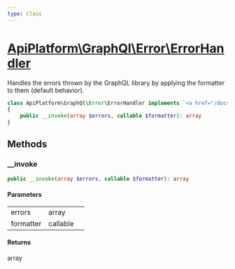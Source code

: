 ```yaml
---
type: Class
---
```


# [ApiPlatform\GraphQl\Error\ErrorHandler](/docs/reference/GraphQl/Error/ErrorHandler)

Handles the errors thrown by the GraphQL library by applying the formatter to them (default behavior).


```php
class ApiPlatform\GraphQl\Error\ErrorHandler implements `<a href="/docs/reference/GraphQl/Error/ErrorHandlerInterface">ApiPlatform\GraphQl\Error\ErrorHandlerInterface</a>`
{
    public __invoke(array $errors, callable $formatter): array
}
```
## Methods

### __invoke



```php
public __invoke(array $errors, callable $formatter): array
```

#### Parameters

<table><tbody>
<tr><td>errors</td><td>array</td><td></td></tr><tr><td>formatter</td><td>callable</td><td></td></tr>
</tbody>
</table>

#### Returns

array

